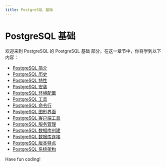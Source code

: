 ```yaml
---
title: PostgreSQL 基础
---
```


# PostgreSQL 基础

欢迎来到 PostgreSQL 的 PostgreSQL 基础 部分，在这一章节中，你将学到以下内容：

- [PostgreSQL 简介](./0-introduction-to-postgresql.mdx)
- [PostgreSQL 历史](./1-postgresql-history.mdx)
- [PostgreSQL 特性](./2-postgresql-characteristics.mdx)
- [PostgreSQL 安装](./3-postgresql-installation.mdx)
- [PostgreSQL 环境配置](./4-postgresql-environment-configuration.mdx)
- [PostgreSQL 工具](./5-postgresql-tool.mdx)
- [PostgreSQL 命令行](./6-postgresql-command-line.mdx)
- [PostgreSQL 图形界面](./7-postgresql-graphical-interface.mdx)
- [PostgreSQL 客户端工具](./8-postgresql-client-tool.mdx)
- [PostgreSQL 服务管理](./9-postgresql-service-management.mdx)
- [PostgreSQL 数据库创建](./10-postgresql-database-creation.mdx)
- [PostgreSQL 数据库连接](./11-postgresql-database-connection.mdx)
- [PostgreSQL 版本特点](./12-postgresql-version-features.mdx)
- [PostgreSQL 系统架构](./13-postgresql-system-architecture.mdx)

Have fun coding!